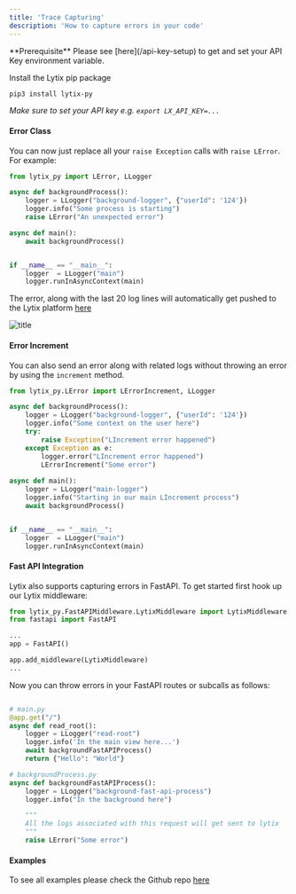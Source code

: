 ```yaml
---
title: 'Trace Capturing'
description: 'How to capture errors in your code'
---
```


<Info>
  **Prerequisite** Please see [here](/api-key-setup) to get and set your API Key environment variable.
</Info>

Install the Lytix pip package


```bash
pip3 install lytix-py
```

*Make sure to set your API key e.g. `export LX_API_KEY=...`*

#### Error Class

You can now just replace all your `raise Exception` calls with `raise LError`. For example: 

```py
from lytix_py import LError, LLogger

async def backgroundProcess():
    logger = LLogger("background-logger", {"userId": '124'})
    logger.info("Some process is starting")
    raise LError("An unexpected error")

async def main(): 
    await backgroundProcess()


if __name__ == "__main__":
    logger  = LLogger("main")
    logger.runInAsyncContext(main)
```

The error, along with the last 20 log lines will automatically get pushed to the Lytix platform [here](https://lab.lytix.co/home/errors)

![title](/images/node-quickstart/LErrorExample.png)

#### Error Increment

You can also send an error along with related logs without throwing an error by using the `increment` method. 

```py
from lytix_py.LError import LErrorIncrement, LLogger

async def backgroundProcess():
    logger = LLogger("background-logger", {"userId": '124'})
    logger.info("Some context on the user here")
    try:
        raise Exception("LIncrement error happened")
    except Exception as e:
        logger.error("LIncrement error happened")
        LErrorIncrement("Some error")
                        
async def main(): 
    logger = LLogger("main-logger")
    logger.info("Starting in our main LIncrement process")
    await backgroundProcess()


if __name__ == "__main__":
    logger  = LLogger("main")
    logger.runInAsyncContext(main)
```

#### Fast API Integration

Lytix also supports capturing errors in FastAPI. To get started first hook up our Lytix middleware:

```py
from lytix_py.FastAPIMiddleware.LytixMiddleware import LytixMiddleware
from fastapi import FastAPI

...
app = FastAPI()

app.add_middleware(LytixMiddleware)
...
```

Now you can throw errors in your FastAPI routes or subcalls as follows: 

```py

# main.py
@app.get("/")
async def read_root():
    logger = LLogger("read-root")
    logger.info('In the main view here...')
    await backgroundFastAPIProcess()
    return {"Hello": "World"}

# backgroundProcess.py
async def backgroundFastAPIProcess(): 
    logger = LLogger("background-fast-api-process")
    logger.info("In the background here")

    """
    All the logs associated with this request will get sent to lytix
    """
    raise LError("Some error")
```


#### Examples

To see all examples please check the Github repo [here](https://github.com/Lytix-Labs/lytix-py/tree/master/example)